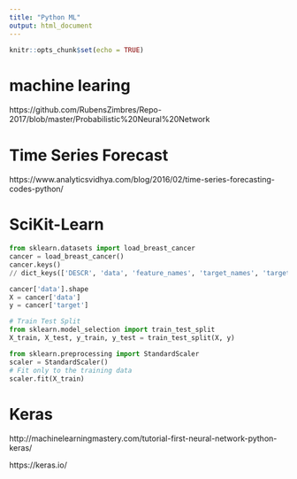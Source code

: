 ---
title: "Python ML"
output: html_document
---

```{r setup, include=FALSE}
knitr::opts_chunk$set(echo = TRUE)
```


# machine learing

https://github.com/RubensZimbres/Repo-2017/blob/master/Probabilistic%20Neural%20Network


# Time Series Forecast 

https://www.analyticsvidhya.com/blog/2016/02/time-series-forecasting-codes-python/


# SciKit-Learn

```python
from sklearn.datasets import load_breast_cancer
cancer = load_breast_cancer()
cancer.keys()
// dict_keys(['DESCR', 'data', 'feature_names', 'target_names', 'target'])

cancer['data'].shape
X = cancer['data']
y = cancer['target']

# Train Test Split
from sklearn.model_selection import train_test_split
X_train, X_test, y_train, y_test = train_test_split(X, y)

from sklearn.preprocessing import StandardScaler
scaler = StandardScaler()
# Fit only to the training data
scaler.fit(X_train)
```

# Keras

http://machinelearningmastery.com/tutorial-first-neural-network-python-keras/

https://keras.io/
